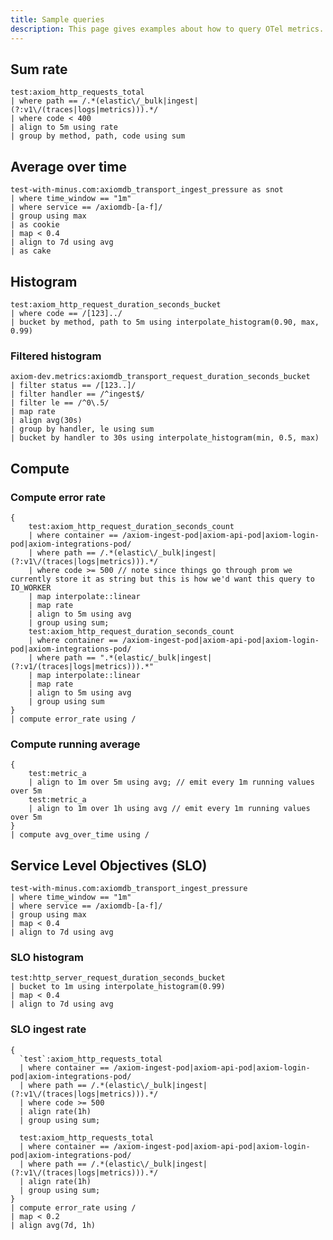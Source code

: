 ```yaml
---
title: Sample queries
description: This page gives examples about how to query OTel metrics.
---
```


## Sum rate

```kusto
test:axiom_http_requests_total
| where path == /.*(elastic\/_bulk|ingest|(?:v1\/(traces|logs|metrics))).*/
| where code < 400
| align to 5m using rate
| group by method, path, code using sum
```

## Average over time

```kusto
test-with-minus.com:axiomdb_transport_ingest_pressure as snot
| where time_window == "1m"
| where service == /axiomdb-[a-f]/
| group using max
| as cookie
| map < 0.4
| align to 7d using avg
| as cake
```

## Histogram

```kusto
test:axiom_http_request_duration_seconds_bucket
| where code == /[123]../
| bucket by method, path to 5m using interpolate_histogram(0.90, max, 0.99)
```

### Filtered histogram

```kusto
axiom-dev.metrics:axiomdb_transport_request_duration_seconds_bucket
| filter status == /[123..]/
| filter handler == /^ingest$/
| filter le == /^0\.5/
| map rate
| align avg(30s)
| group by handler, le using sum
| bucket by handler to 30s using interpolate_histogram(min, 0.5, max)
```

## Compute

### Compute error rate

```kusto
{ 
    test:axiom_http_request_duration_seconds_count
    | where container == /axiom-ingest-pod|axiom-api-pod|axiom-login-pod|axiom-integrations-pod/
    | where path == /.*(elastic\/_bulk|ingest|(?:v1\/(traces|logs|metrics))).*/
    | where code >= 500 // note since things go through prom we currently store it as string but this is how we'd want this query to IO_WORKER
    | map interpolate::linear
    | map rate
    | align to 5m using avg
    | group using sum;
    test:axiom_http_request_duration_seconds_count
    | where container == /axiom-ingest-pod|axiom-api-pod|axiom-login-pod|axiom-integrations-pod/
    | where path == ".*(elastic/_bulk|ingest|(?:v1/(traces|logs|metrics))).*"
    | map interpolate::linear
    | map rate
    | align to 5m using avg
    | group using sum
}
| compute error_rate using /
```

### Compute running average

```kusto
{
    test:metric_a
    | align to 1m over 5m using avg; // emit every 1m running values over 5m
    test:metric_a
    | align to 1m over 1h using avg // emit every 1m running values over 5m
}
| compute avg_over_time using /
```

## Service Level Objectives (SLO)

```kusto
test-with-minus.com:axiomdb_transport_ingest_pressure
| where time_window == "1m"
| where service == /axiomdb-[a-f]/
| group using max
| map < 0.4
| align to 7d using avg
```

### SLO histogram

```
test:http_server_request_duration_seconds_bucket
| bucket to 1m using interpolate_histogram(0.99)
| map < 0.4
| align to 7d using avg
```

### SLO ingest rate

```kusto
{
  `test`:axiom_http_requests_total
  | where container == /axiom-ingest-pod|axiom-api-pod|axiom-login-pod|axiom-integrations-pod/
  | where path == /.*(elastic\/_bulk|ingest|(?:v1\/(traces|logs|metrics))).*/ 
  | where code >= 500
  | align rate(1h)
  | group using sum;
  
  test:axiom_http_requests_total
  | where container == /axiom-ingest-pod|axiom-api-pod|axiom-login-pod|axiom-integrations-pod/
  | where path == /.*(elastic\/_bulk|ingest|(?:v1\/(traces|logs|metrics))).*/ 
  | align rate(1h)
  | group using sum;
}
| compute error_rate using /
| map < 0.2
| align avg(7d, 1h)
```
